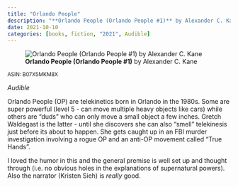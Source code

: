 ```yaml
---
title: "Orlando People"
description: "**Orlando People (Orlando People #1)** by Alexander C. Kane"
date: 2021-10-10
categories: [books, fiction, "2021", Audible]
---
```

![**Orlando People (Orlando People #1)** by Alexander C. Kane](orlando-people.jpg){fig-align="left"}

<sup>ASIN: B07X5MKM8X</sup>

*Audible*

Orlando People (OP) are telekinetics born in Orlando in the 1980s. Some are
super powerful (level 5 - can move multiple heavy objects like cars) while
others are "duds" who can only move a small object a few inches. Gretch Waldegast
is the latter - until she discovers she can also "smell" telekinesis just before
its about to happen. She gets caught up in an FBI murder investigation involving
a rogue OP and an anti-OP movement called "True Hands".

I loved the humor in this and the general premise is well set up and thought
through (i.e. no obvious holes in the explanations of supernatural powers). Also
the narrator (Kristen Sieh) is *really* good.
